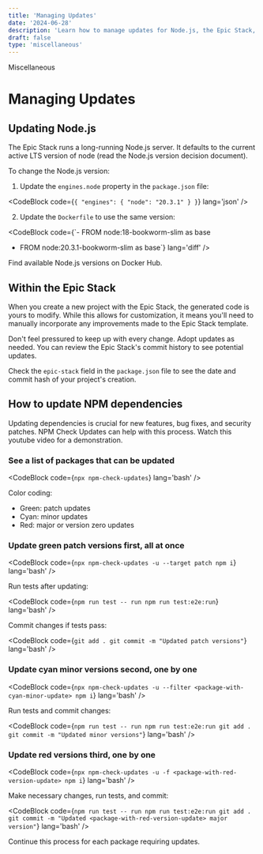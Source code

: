 ```yaml
---
title: 'Managing Updates'
date: '2024-06-28'
description: 'Learn how to manage updates for Node.js, the Epic Stack, and NPM dependencies in your project.'
draft: false
type: 'miscellaneous'
---
```



<GroupName>Miscellaneous</GroupName>

# Managing Updates

## Updating Node.js

The Epic Stack runs a long-running Node.js server. It defaults to the current active LTS version of node (<ExternalLink url='./decisions/021-node-version.md'>read the Node.js version decision document</ExternalLink>).

To change the Node.js version:

1. Update the `engines.node` property in the `package.json` file:

<CodeBlock
  code={`{
  "engines": {
    "node": "20.3.1"
  }
}`}
  lang='json'
/>

2. Update the `Dockerfile` to use the same version:

<CodeBlock
  code={`- FROM node:18-bookworm-slim as base
+ FROM node:20.3.1-bookworm-slim as base`}
  lang='diff'
/>

Find available Node.js versions on <ExternalLink url='https://hub.docker.com/_/node'>Docker Hub</ExternalLink>.

## Within the Epic Stack

When you create a new project with the Epic Stack, the generated code is yours to modify. While this allows for customization, it means you'll need to manually incorporate any improvements made to the Epic Stack template.

Don't feel pressured to keep up with every change. Adopt updates as needed. You can review <ExternalLink url='https://github.com/epicweb-dev/epic-stack/commits/main'>the Epic Stack's commit history</ExternalLink> to see potential updates.

Check the `epic-stack` field in the `package.json` file to see the date and commit hash of your project's creation.

## How to update NPM dependencies

Updating dependencies is crucial for new features, bug fixes, and security patches. <ExternalLink url='https://www.npmjs.com/package/npm-check-updates'>NPM Check Updates</ExternalLink> can help with this process. Watch <ExternalLink url='https://www.youtube.com/watch?v=0XQXGx3lLaU'>this youtube video</ExternalLink> for a demonstration.

### See a list of packages that can be updated

<CodeBlock code={`npx npm-check-updates`} lang='bash' />

Color coding:

- Green: patch updates
- Cyan: minor updates
- Red: major or version zero updates

### Update green patch versions first, all at once

<CodeBlock
  code={`npx npm-check-updates -u --target patch
npm i`}
  lang='bash'
/>

Run tests after updating:

<CodeBlock
  code={`npm run test -- run
npm run test:e2e:run`}
  lang='bash'
/>

Commit changes if tests pass:

<CodeBlock
  code={`git add .
git commit -m "Updated patch versions"`}
  lang='bash'
/>

### Update cyan minor versions second, one by one

<CodeBlock
  code={`npx npm-check-updates -u --filter <package-with-cyan-minor-update>
npm i`}
  lang='bash'
/>

Run tests and commit changes:

<CodeBlock
  code={`npm run test -- run
npm run test:e2e:run
git add .
git commit -m "Updated minor versions"`}
  lang='bash'
/>

### Update red versions third, one by one

<CodeBlock
  code={`npx npm-check-updates -u -f <package-with-red-version-update>
npm i`}
  lang='bash'
/>

Make necessary changes, run tests, and commit:

<CodeBlock
  code={`npm run test -- run
npm run test:e2e:run
git add .
git commit -m "Updated <package-with-red-version-update> major version"`}
  lang='bash'
/>

Continue this process for each package requiring updates.

